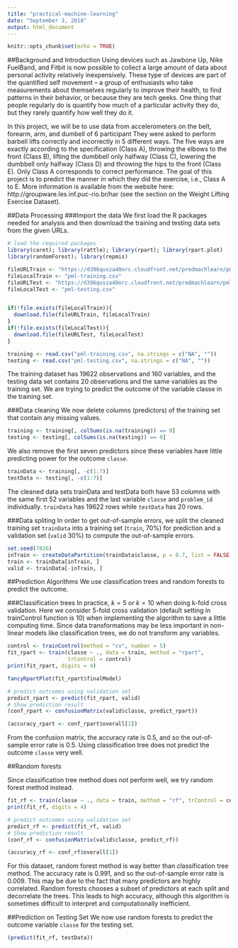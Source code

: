 ```yaml
---
title: "practical-machine-learning"
date: "September 3, 2018"
output: html_document
---
```


```r
knitr::opts_chunk$set(echo = TRUE)
```

##Background and Introduction
Using devices such as Jawbone Up, Nike FuelBand, and Fitbit is now possible to collect a large amount of data about personal activity relatively inexpensively. These type of devices are part of the quantified self movement – a group of enthusiasts who take measurements about themselves regularly to improve their health, to find patterns in their behavior, or because they are tech geeks. One thing that people regularly do is quantify how much of a particular activity they do, but they rarely quantify how well they do it.

In this project, we will be to use data from accelerometers on the belt, forearm, arm, and dumbell of 6 participant They were asked to perform barbell lifts correctly and incorrectly in 5 different ways. The five ways are exactly according to the specification (Class A), throwing the elbows to the front (Class B), lifting the dumbbell only halfway (Class C), lowering the dumbbell only halfway (Class D) and throwing the hips to the front (Class E). Only Class A corresponds to correct performance. The goal of this project is to predict the manner in which they did the exercise, i.e., Class A to E. More information is available from the website here: http://groupware.les.inf.puc-rio.br/har (see the section on the Weight Lifting Exercise Dataset).

##Data Processing
###Import the data
We first load the R packages needed for analysis and then download the training and testing data sets from the given URLs.


```r
# load the required packages
library(caret); library(rattle); library(rpart); library(rpart.plot)
library(randomForest); library(repmis)

```


```r

fileURLTrain <- "https://d396qusza40orc.cloudfront.net/predmachlearn/pml-training.csv"
fileLocalTrain <- "pml-training.csv"
fileURLTest <- "https://d396qusza40orc.cloudfront.net/predmachlearn/pml-testing.csv"
fileLocalTest <- "pml-testing.csv"


if(!file.exists(fileLocalTrain)){
  download.file(fileURLTrain, fileLocalTrain)
}
if(!file.exists(fileLocalTest)){
  download.file(fileURLTest, fileLocalTest)
}

```


```r
training <- read.csv("pml-training.csv", na.strings = c("NA", ""))
testing <- read.csv("pml-testing.csv", na.strings = c("NA", ""))

```


The training dataset has 19622 observations and 160 variables, and the testing data set contains 20 observations and the same variables as the training set. We are trying to predict the outcome of the variable classe in the training set.

###Data cleaning
We now delete columns (predictors) of the training set that contain any missing values.

```r
training <- training[, colSums(is.na(training)) == 0]
testing <- testing[, colSums(is.na(testing)) == 0]
```

We also remove the first seven predictors since these variables have little predicting power for the outcome `classe`.

```r
trainData <- training[, -c(1:7)]
testData <- testing[, -c(1:7)]
```

The cleaned data sets trainData and testData both have 53 columns with the same first 52 variables and the last variable `classe` and  `problem_id` individually. `trainData` has 19622 rows while `testData` has 20 rows.

###Data spliting
In order to get out-of-sample errors, we split the cleaned training set `trainData` into a training set (`train`, 70%) for prediction and a validation set (`valid` 30%) to compute the out-of-sample errors.


```r
set.seed(7826) 
inTrain <- createDataPartition(trainData$classe, p = 0.7, list = FALSE)
train <- trainData[inTrain, ]
valid <- trainData[-inTrain, ]
```


##Prediction Algorithms
We use classification trees and random forests to predict the outcome.

###Classification trees
In practice, $k = 5$ or $k = 10$ when doing k-fold cross validation. Here we consider 5-fold cross validation (default setting in trainControl function is 10) when implementing the algorithm to save a little computing time. Since data transformations may be less important in non-linear models like classification trees, we do not transform any variables.

```r
control <- trainControl(method = "cv", number = 5)
fit_rpart <- train(classe ~ ., data = train, method = "rpart", 
                   trControl = control)
print(fit_rpart, digits = 4)
```


```r
fancyRpartPlot(fit_rpart$finalModel)
```

```r
# predict outcomes using validation set
predict_rpart <- predict(fit_rpart, valid)
# Show prediction result
(conf_rpart <- confusionMatrix(valid$classe, predict_rpart))
```

```r
(accuracy_rpart <- conf_rpart$overall[1])
```

From the confusion matrix, the accuracy rate is 0.5, and so the out-of-sample error rate is 0.5. Using classification tree does not predict the outcome `classe` very well.

##Random forests

Since classification tree method does not perform well, we try random forest method instead.

```r
fit_rf <- train(classe ~ ., data = train, method = "rf", trControl = control)
print(fit_rf, digits = 4)
```


```r
# predict outcomes using validation set
predict_rf <- predict(fit_rf, valid)
# Show prediction result
(conf_rf <- confusionMatrix(valid$classe, predict_rf))
```

```r
(accuracy_rf <- conf_rf$overall[1])
```

For this dataset, random forest method is way better than classification tree method. The accuracy rate is 0.991, and so the out-of-sample error rate is 0.009. This may be due to the fact that many predictors are highly correlated. Random forests chooses a subset of predictors at each split and decorrelate the trees. This leads to high accuracy, although this algorithm is sometimes difficult to interpret and computationally inefficient.

##Prediction on Testing Set
We now use random forests to predict the outcome variable `classe` for the testing set.

```r
(predict(fit_rf, testData))
```
